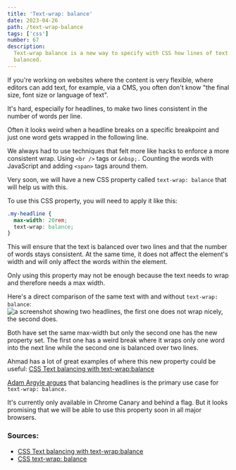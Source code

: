 ```yaml
---
title: 'Text-wrap: balance'
date: 2023-04-26
path: /text-wrap-balance
tags: ['css']
number: 67
description:
  Text-wrap balance is a new way to specify with CSS how lines of text are
  balanced.
---
```


If you're working on websites where the content is very flexible, where editors
can add text, for example, via a CMS, you often don't know "the final size, font
size or language of text".

It's hard, especially for headlines, to make two lines consistent in the number
of words per line.

Often it looks weird when a headline breaks on a specific breakpoint and just
one word gets wrapped in the following line.

We always had to use techniques that felt more like hacks to enforce a more
consistent wrap. Using `<br />` tags or `&nbsp;.` Counting the words with
JavaScript and adding `<span>` tags around them.

Very soon, we will have a new CSS property called `text-wrap: balance` that will
help us with this.

To use this CSS property, you will need to apply it like this:

```css
.my-headline {
  max-width: 20rem;
  text-wrap: balance;
}
```

This will ensure that the text is balanced over two lines and that the number of
words stays consistent. At the same time, it does not affect the element's width
and will only affect the words within the element.

Only using this property may not be enough because the text needs to wrap and
therefore needs a max width.

Here's a direct comparison of the same text with and without
`text-wrap: balance`:
![a screenshot showing two headlines, the first one does not wrap nicely, the second does.](/images/text-wrap-balance.webp)

Both have set the same max-width but only the second one has the new property
set. The first one has a weird break where it wraps only one word into the next
line while the second one is balanced over two lines.

Ahmad has a lot of great examples of where this new property could be useful:
[CSS Text balancing with text-wrap:balance](https://ishadeed.com/article/css-text-wrap-balance/)

[Adam Argyle argues](https://developer.chrome.com/blog/css-text-wrap-balance/)
that balancing headlines is the primary use case for `text-wrap: balance.`

It's currently only available in Chrome Canary and behind a flag. But it looks
promising that we will be able to use this property soon in all major browsers.

### Sources:

- [CSS Text balancing with text-wrap:balance](https://ishadeed.com/article/css-text-wrap-balance/)
- [CSS text-wrap: balance](https://developer.chrome.com/blog/css-text-wrap-balance/)
